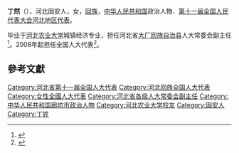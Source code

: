 '''丁然'''（{{bd|1967年||}}），河北固安人，女，[[回族|回族]]，[[中华人民共和国|中华人民共和国]]政治人物、[[第十一届全国人民代表大会代表名单|第十一届全国人民代表大会河北地区代表]]。

毕业于[[河北农业大学|河北农业大学]]城镇经济专业，担任河北省[[大厂回族自治县|大厂回族自治县]]人大常委会副主任<ref>{{cite news|title=丁然代表：人大常委会应加大执法检查的力度|url=http://2011lianghui.people.com.cn/GB/214382/14124352.html|accessdate=2014-01-06|newspaper=人民网|archive-url=https://web.archive.org/web/20120825233719/http://2011lianghui.people.com.cn/GB/214382/14124352.html|archive-date=2012-08-25|dead-url=yes}}</ref>。2008年起担任全国人大代表<ref>{{cite news|title=全国人大代表信息-丁然|url=http://210.82.31.1:8084/delegate/viewDelegate.action?dbid=110106|accessdate=2013-04-05|newspaper=全国人大网|archive-url=https://web.archive.org/web/20140529085348/http://www.npc.gov.cn/delegate/viewDelegate.action?dbid=110106|archive-date=2014-05-29|dead-url=yes}}</ref>。

==參考文獻==
{{reflist}}

{{中华人民共和国政治人物小作品}}
[[Category:河北省第十一届全国人大代表|Category:河北省第十一届全国人大代表]]
[[Category:河北回族全国人大代表|Category:河北回族全国人大代表]]
[[Category:女性全國人大代表|Category:女性全國人大代表]]
[[Category:河北省各级人大常委会副主任|Category:河北省各级人大常委会副主任]]
[[Category:中华人民共和国廊坊市政治人物|Category:中华人民共和国廊坊市政治人物]]
[[Category:河北农业大学校友|Category:河北农业大学校友]]
[[Category:固安人|Category:固安人]]
[[Category:丁姓|Category:丁姓]]